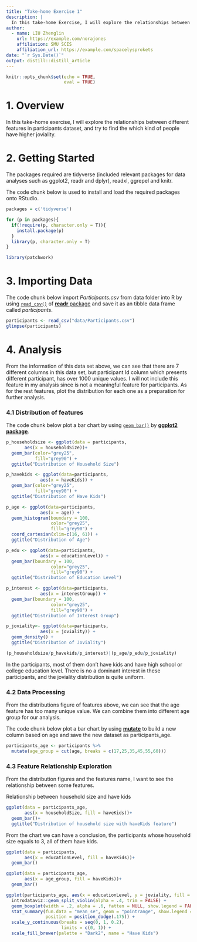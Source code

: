 ```yaml
---
title: "Take-home Exercise 1"
description: |
  In this take-home Exercise, I will explore the relationships between different features in participants dataset.
author:
  - name: LIU Zhenglin 
    url: https://example.com/norajones
    affiliation: SMU SCIS
    affiliation_url: https://example.com/spacelysprokets
date: "`r Sys.Date()`"
output: distill::distill_article
---
```


```r
knitr::opts_chunk$set(echo = TRUE,
                      eval = TRUE)
```

# 1. Overview

In this take-home exercise, I will explore the relationships between different features in participants dataset, and try to find the which kind of people have higher joviality. 

# 2. Getting Started

The packages required are tidyverse (included relevant packages for data analyses such as ggplot2, readr and dplyr), readxl, ggrepel and knitr.

The code chunk below is used to install and load the required packages onto RStudio. 

```r
packages = c('tidyverse')

for (p in packages){
  if(!require(p, character.only = T)){
    install.package(p)
  }
  library(p, character.only = T)
}

library(patchwork)
```
# 3. Importing Data

The code chunk below import *Participants.csv* from data folder into R by using [`read_csv()`](https://readr.tidyverse.org/reference/read_delim.html) of [**readr** package](https://readr.tidyverse.org/index.html) and save it as an tibble data frame called *participants*. 

```r
participants <- read_csv("data/Participants.csv")
glimpse(participants)
```
# 4. Analysis

From the information of this data set above, we can see that there are 7 different columns in this data set, but participant Id column which presents different participant, has over 1000 unique values. I will not include this feature in my analysis since is not a meaningful feature for participants. As for the rest features, plot the distribution for each one as a preparation for further analysis. 

### 4.1 Distribution of features

The code chunk below plot a bar chart by using [`geom_bar()`](https://ggplot2.tidyverse.org/reference/geom_bar.html) by [**ggplot2 package**](https://ggplot2.tidyverse.org/index.html).

```r
p_householdsize <- ggplot(data = participants,
       aes(x = householdSize))+
  geom_bar(color="grey25", 
           fill="grey90") +
  ggtitle("Distribution of Household Size")

p_havekids <- ggplot(data=participants, 
             aes(x = haveKids)) +
  geom_bar(color="grey25", 
           fill="grey90") + 
  ggtitle("Distribution of Have Kids")

p_age <- ggplot(data=participants, 
             aes(x = age)) +
  geom_histogram(boundary = 100,
                 color="grey25", 
                 fill="grey90") +
  coord_cartesian(xlim=c(16, 61)) +
  ggtitle("Distribution of Age")

p_edu <- ggplot(data=participants, 
             aes(x = educationLevel)) +
  geom_bar(boundary = 100,
                 color="grey25", 
                 fill="grey90") +
  ggtitle("Distribution of Education Level")

p_interest <- ggplot(data=participants, 
             aes(x = interestGroup)) +
  geom_bar(boundary = 100,
                 color="grey25", 
                 fill="grey90") +
  ggtitle("Distribution of Interest Group")

p_joviality<- ggplot(data=participants, 
             aes(x = joviality)) +
  geom_density() +
  ggtitle("Distribution of Joviality")

(p_householdsize/p_havekids/p_interest)|(p_age/p_edu/p_joviality)
```

In the participants, most of them don't have kids and have high school or college education level. There is no a dominant interest in these participants, and the joviality distribution is quite uniform. 

### 4.2 Data Processing
From the distributions figure of features above, we can see that the age feature has too many unique value. We can combine them into different age group for our analysis.

The code chunk below plot a bar chart by using [**mutate**](https://dplyr.tidyverse.org/reference/mutate.html) to build a new column based on age and save the new dataset as participants_age.

```r
participants_age <- participants %>%
  mutate(age_group = cut(age, breaks = c(17,25,35,45,55,60)))
```

### 4.3 Feature Relationship Exploration

From the distribution figures and the features name, I want to see the relationship between some features. 

Relationship between household size and have kids

```r
ggplot(data = participants_age,
       aes(x = householdSize, fill = haveKids))+
  geom_bar()+
  ggtitle("Distribution of household size with haveKids feature")
```

From the chart we can have a conclusion, the participants whose household size equals to 3, all of them have kids. 

```r
ggplot(data = participants,
       aes(x = educationLevel, fill = haveKids))+
  geom_bar()
```


```r
ggplot(data = participants_age,
       aes(x = age_group, fill = haveKids))+
  geom_bar()
```


```r
ggplot(participants_age, aes(x = educationLevel, y = joviality, fill = haveKids)) +
  introdataviz::geom_split_violin(alpha = .4, trim = FALSE) +
  geom_boxplot(width = .2, alpha = .6, fatten = NULL, show.legend = FALSE) +
  stat_summary(fun.data = "mean_se", geom = "pointrange", show.legend = F, 
               position = position_dodge(.175)) +
  scale_y_continuous(breaks = seq(0, 1, 0.2), 
                     limits = c(0, 1)) +
  scale_fill_brewer(palette = "Dark2", name = "Have Kids")
  
```